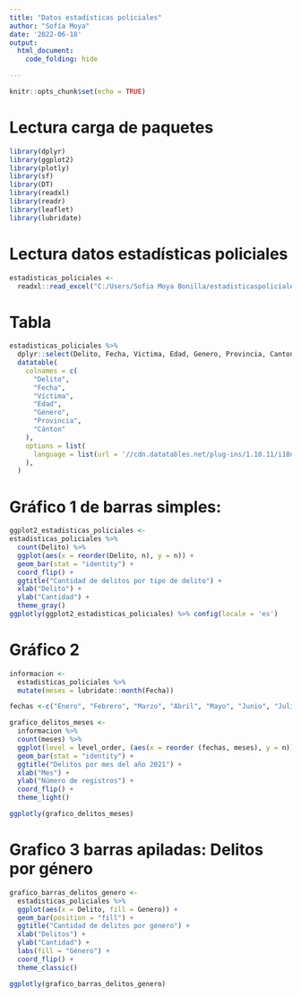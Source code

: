 ---
title: "Datos estadísticas policiales"
author: "Sofía Moya"
date: '2022-06-18'
output:
  html_document:
    code_folding: hide

---

```{r setup, include=FALSE}
knitr::opts_chunk$set(echo = TRUE)
```

# Lectura carga de paquetes
```{r carga-paquetes, message = FALSE }
library(dplyr)
library(ggplot2)
library(plotly)
library(sf)
library(DT)
library(readxl)
library(readr)
library(leaflet)
library(lubridate)
```

# Lectura datos estadísticas policiales 
```{r lectura-datos, message = FALSE}

estadisticas_policiales <-
  readxl::read_excel("C:/Users/Sofia Moya Bonilla/estadisticaspoliciales2021.xls")

```

# Tabla

```{r tabla, message = FALSE}
estadisticas_policiales %>%
  dplyr::select(Delito, Fecha, Victima, Edad, Genero, Provincia, Canton) %>%
  datatable(
    colnames = c(
      "Delito",
      "Fecha",
      "Víctima",
      "Edad",
      "Género",
      "Provincia",
      "Cánton"
    ),
    options = list(
      language = list(url = '//cdn.datatables.net/plug-ins/1.10.11/i18n/Spanish.json')
    ),
  )


```


# Gráfico 1 de barras simples:

```{r grafico, message = FALSE}

ggplot2_estadisticas_policiales <-
estadisticas_policiales %>%
  count(Delito) %>%
  ggplot(aes(x = reorder(Delito, n), y = n)) +
  geom_bar(stat = "identity") +
  coord_flip() +
  ggtitle("Cantidad de delitos por tipo de delito") +
  xlab("Delito") +
  ylab("Cantidad") +
  theme_gray() 
ggplotly(ggplot2_estadisticas_policiales) %>% config(locale = 'es')
```


# Gráfico 2

```{r, message = FALSE}
informacion <-
  estadisticas_policiales %>%
  mutate(meses = lubridate::month(Fecha))

fechas <-c("Enero", "Febrero", "Marzo", "Abril", "Mayo", "Junio", "Julio", "Agosto", "Setiembre", "Octubre", "Noviembre")

```

```{r, message = FALSE}
grafico_delitos_meses <-
  informacion %>%
  count(meses) %>%
  ggplot(level = level_order, (aes(x = reorder (fechas, meses), y = n))) +
  geom_bar(stat = "identity") +
  ggtitle("Delitos por mes del año 2021") +
  xlab("Mes") +
  ylab("Número de registros") +
  coord_flip() +
  theme_light()

ggplotly(grafico_delitos_meses)
```

# Grafico 3 barras apiladas: Delitos por género

```{r}
grafico_barras_delitos_genero <-
  estadisticas_policiales %>%
  ggplot(aes(x = Delito, fill = Genero)) +
  geom_bar(position = "fill") +
  ggtitle("Cantidad de delitos por género") +
  xlab("Delitos") +
  ylab("Cantidad") +
  labs(fill = "Género") +
  coord_flip() +
  theme_classic()

ggplotly(grafico_barras_delitos_genero) 
```

